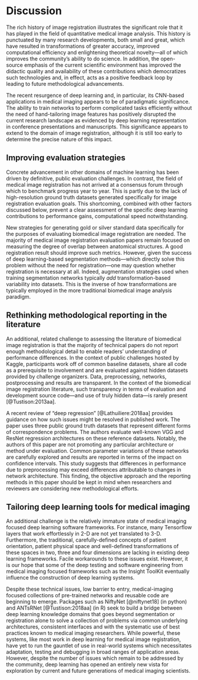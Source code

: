 

# Discussion

The rich history of image registration illustrates the significant role that it has
played in the field of quantitative medical image analysis.  This history is punctuated
by many research developments, both small and great, which have resulted in transformations
of greater accuracy, improved computational efficiency and
enlightening theoretical novelty---all of which improves the community's ability to do science.  In
addition, the open-source emphasis of the current scientific environment has improved
the didactic quality and availability of these contributions which democratizes
such technologies and, in effect, acts as a positive feedback loop by leading to future
methodological advancements.

The recent resurgence of deep learning and, in particular, its CNN-based applications in medical
imaging appears to be of paradigmatic significance.  The ability to train networks to perform
complicated tasks efficiently without the need of hand-tailoring image features has positively
disrupted the current research landscape as evidenced by deep learning representation in conference
presentations and manuscripts.  This significance appears to extend to the
domain of image registration, although it is still too early to determine the precise nature of this impact.

\textcolor{blue}{
Many of the additional challenges which concern traditional image
registration methodologies and their introduction into the community persist with the deep
learning expansion of the field.
These challenges have been discussed at length in various articles, reviews, and
editorials but it is worth reiterating due to their importance. Historically-rooted
evaluation issues such as the use of public and/or private data sets and
reproducibility concerns (e.g., published parameters, code availability) continue to be
relevant for the deep learning shift.  In addition, new concerns are salient
such as the distinction in training and prediction speeds as well as possible hardware
issues including GPU advancements and hardware availability.
}

## Improving evaluation strategies

Concrete advancement in other domains of machine learning has been driven by definitive,
public evaluation challenges.  In contrast, the field of medical image registration has
not arrived at a consensus forum through which to benchmark progress year to year.  This
is partly due to the lack of high-resolution ground truth datasets generated specifically
for image registration evaluation goals.  This shortcoming, combined with other factors
discussed below, prevent a clear assessment of the specific deep learning contributions
to performance gains, computational speed notwithstanding.

New strategies for generating gold or silver standard data specifically for the purposes
of evaluating biomedical image registration are needed. The majority of medical image
registration evaluation papers remain focused on measuring the degree of overlap between
anatomical structures.  A good registration result should improve such metrics.  However,
given the success of deep learning-based segmentation methods---which directly solve this
problem without the need for registration---one may question whether registration is
necessary at all.  Indeed, augmentation strategies used when training segmentation networks
typically *add* transformation-based variability into datasets.  This is the inverse of
how transformations are typically employed in the more traditional biomedical image analysis paradigm.

## Rethinking methodological reporting in the literature

An additional, related challenge to assessing the literature of biomedical image
registration is that the majority of technical papers do not report enough methodological
detail to enable readers' understanding of performance differences.  In the
context of public challenges hosted by Kaggle, participants work off of common baseline
datasets, share all code as a prerequisite to involvement and are evaluated against
hidden datasets provided by challenge organizers.  Data, preprocessing, networks,
postprocessing and results are transparent.  In the context of the biomedical image
registration literature, such transparency in terms of evaluation and development
source code---and use of truly hidden data---is rarely present [@Tustison:2013aa].

A recent review of "deep regression" [@Lathuiliere:2018aa] provides guidance on how
such issues might be resolved in published work.  The paper uses three public ground
truth datasets that represent different forms of correspondence problems.  The authors
evaluate well-known VGG and ResNet regression architectures on these reference datasets.
Notably, the authors of this paper are not promoting any particular architecture or
method under evaluation.  Common parameter variations of these networks are carefully
explored and results are reported in terms of the impact on confidence intervals.
This study suggests that differences in performance due to preprocessing may exceed
differences attributable to changes in network architecture.  This finding, the objective
approach and the reporting methods in this paper should be kept in mind when researchers
and reviewers are considering new methodological efforts.

## Tailoring deep learning tools for medical imaging

An additional challenge is the relatively immature state of medical imaging focused
deep learning software frameworks.  For instance, many Tensorflow layers that work
effortlessly in 2-D are not yet translated to 3-D.  Furthermore, the traditional,
carefully-defined concepts of patient orientation, patient physical space and
well-defined transformations of these spaces in two, three and four dimensions are
lacking in existing deep learning frameworks.  Facile workarounds to these issues
exist.  However, it is our hope that some of the deep testing and software engineering
from medical imaging focused frameworks such as the Insight ToolKit eventually
influence the construction of deep learning systems.

Despite these technical issues, low barrier to entry, medical-imaging focused
collections of pre-trained networks and reusable code are beginning to emerge.
Packages such as NiftyNet [@niftynet18] (in python) and ANTsRNet [@Tustison:2018aa] (in R) seek to build a bridge
between deep learning knowledge domains that goes beyond segmentation or registration
alone to solve a collection of problems via common underlying architectures, consistent
interfaces and with the systematic use of best practices known to medical imaging
researchers.  While powerful, these systems, like most work in deep learning for
medical image registration, have yet to run the gauntlet of use in real-world
systems which necessitates adaptation, testing and debugging in broad ranges of
application areas.  However, despite the number of issues which remain to be
addressed by the community, deep learning has opened an entirely new vista for
exploration by current and future generations of medical imaging scientists.

